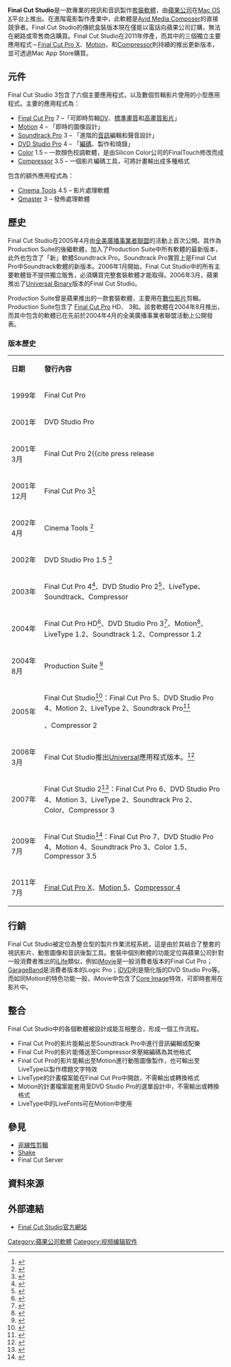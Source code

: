 {{Infobox software
|name = Final Cut Studio
|logo=
|developer = [[蘋果公司|蘋果公司]]
|operating_system = [[Mac_OS_X|Mac OS X]]
|genre = [[非線性剪輯|非線性剪輯系統]]
|license = [[專有軟體|專有]]
|website = {{URL|apple.com/finalcutstudio}}
|}}
'''Final Cut Studio'''是一款專業的視訊和音訊製作[[套裝軟體|套裝軟體]]，由[[蘋果公司|蘋果公司]]在[[OS_X|Mac OS X]]平台上推出。在進階電影製作產業中，此軟體是[[Avid_Media_Composer|Avid Media Composer]]的直接競爭者。Final Cut Studio的傳統盒裝版本現在僅能以電話向蘋果公司訂購，無法在網路或零售商店購買。Final Cut Studio在2011年停產，而其中的三個獨立主要應用程式－[[Final_Cut_Pro_X|Final Cut Pro X]]、[[Motion|Motion]]，和[[Compressor|Compressor]]則持續的推出更新版本，並可透過Mac App Store購買。

== 元件 ==
Final Cut Studio 3包含了六個主要應用程式，以及數個剪輯影片使用的小型應用程式。主要的應用程式為：
* [[Final_Cut_Pro|Final Cut Pro]] 7 –「可即時剪輯[[DV|DV]]、[[標準畫質電視|標準畫質]]和[[高畫面更新率|高畫質影片]]」
* [[Motion|Motion]] 4 – 「即時的圖像設計」
* [[Soundtrack_Pro|Soundtrack Pro]] 3 – 「進階的[[錄音|音訊]]編輯和聲音設計」
* [[DVD_Studio_Pro|DVD Studio Pro]] 4 – 「[[編碼器|編碼]]、製作和燒錄」
* [[Color|Color]] 1.5 – 一款顏色校調軟體，是由Silicon Color公司的FinalTouch修改而成
* [[Compressor|Compressor]] 3.5 –  一個影片編碼工具，可將計畫輸出成多種格式
包含的額外應用程式為：
* [[Cinema_Tools|Cinema Tools]] 4.5 – 影片處理軟體
* [[Qmaster|Qmaster]] 3 – 發佈處理軟體

== 歷史 ==
Final Cut Studio在2005年4月由[[全美廣播事業者聯盟|全美廣播事業者聯盟]]的活動上首次公開。其作為Production Suite的後繼軟體，加入了Production Suite中所有軟體的最新版本，此外也包含了「新」軟體Soundtrack Pro。Soundtrack Pro實質上是Final Cut Pro中Soundtrack軟體的新版本。2006年1月開始，Final Cut Studio中的所有主要軟體皆不提供獨立販售，必須購買完整套裝軟體才能取得。2006年3月，蘋果推出了[[通用二进制|Universal Binary]]版本的Final Cut Studio。

<span>Production Suite</span>曾是蘋果推出的一款套裝軟體，主要用在[[数字视频|數位影片]]剪輯。Production Suite包含了 [[Final_Cut_Pro|Final Cut Pro]] HD、{{link-en|DVD Studio Pro|DVD_Studio_Pro}} 3和{{link-en|Apple Motion|Apple_Motion}}。該套軟體在2004年8月推出，而其中包含的軟體已在先前於2004年4月的全美廣播事業者聯盟活動上公開發表。

=== 版本歷史 ===
{| class="wikitable" style="margin-bottom: 10px;"
| '''日期'''
| '''發行內容'''
|-
|1999年
| Final Cut Pro
|-
|2001年
| DVD Studio Pro
|-
|2001年3月
|Final Cut Pro 2<ref>{{cite press release
 | title = Apple Introduces Final Cut Pro 2 with Real-Time Editing and Breakthrough G4 Performance
 | publisher = Apple
 | date = 2001-03-14
 | url = https://www.apple.com/pr/library/2001/mar/14fcp.html
 | access-date = 2016-03-19
 | deadurl = yes
 | archiveurl = https://web.archive.org/web/20100715065630/http://www.apple.com/pr/library/2001/mar/14fcp.html
 | archivedate = 2010-07-15
 }}</ref>
|-
|2001年12月
| Final Cut Pro 3<ref>{{cite press release|url=https://www.apple.com/pr/library/2001/dec/04fcp.html|title=Apple Announces Final Cut Pro 3|publisher=Apple|date=2001|access-date=2016-03-19|deadurl=yes|archiveurl=https://web.archive.org/web/20100715085614/http://www.apple.com/pr/library/2001/dec/04fcp.html|archivedate=2010-07-15}}</ref>
|-
|2002年4月
| Cinema Tools <ref>{{cite press release|url=https://www.apple.com/pr/library/2002/apr/05cinema.html|title=Apple Announces Cinema Tools for Final Cut Pro|publisher=Apple|date=2002-04-05|access-date=2016-03-19|deadurl=yes|archiveurl=https://web.archive.org/web/20110609065750/http://www.apple.com/pr/library/2002/apr/05cinema.html|archivedate=2011-06-09}}</ref>
|-
|2002年
| DVD Studio Pro 1.5 <ref>{{cite press release|url=https://www.apple.com/pr/library/2002/apr/05dvd.html|title=Apple Announces DVD Studio Pro 1.5 for Mac OS X|publisher=Apple|date=2002-04-05|access-date=2016-03-19|deadurl=yes|archiveurl=https://web.archive.org/web/20090113042643/http://www.apple.com/pr/library/2002/apr/05dvd.html|archivedate=2009-01-13}}</ref>
|-
|2003年
| Final Cut Pro 4<ref>{{cite press release|url=https://www.apple.com/pr/library/2003/apr/06fcp4.html|title=Apple Announces Final Cut Pro 4|publisher=Apple|date=2003-04-06|access-date=2016-03-19|deadurl=yes|archiveurl=https://web.archive.org/web/20110609072117/http://www.apple.com/pr/library/2003/apr/06fcp4.html|archivedate=2011-06-09}}</ref>、DVD Studio Pro 2<ref>{{cite press release|url=https://www.apple.com/pr/library/2003/apr/06dvdsp2.html|title=Apple Announces DVD Studio Pro 2|publisher=Apple|date=2003-04-06|access-date=2016-03-19|deadurl=yes|archiveurl=https://web.archive.org/web/20110330110253/http://www.apple.com/pr/library/2003/apr/06dvdsp2.html|archivedate=2011-03-30}}</ref>、LiveType、Soundtrack、Compressor
|-
|2004年
| Final Cut Pro HD<ref>{{cite press release|url=https://www.apple.com/pr/library/2004/apr/18fcp.html|title=Apple Unveils Final Cut Pro HD|publisher=Apple|date=2004-04-18|5=|access-date=2016-03-19|deadurl=yes|archiveurl=https://web.archive.org/web/20110501122321/http://www.apple.com/pr/library/2004/apr/18fcp.html|archivedate=2011-05-01}}</ref>、DVD Studio Pro 3<ref>{{cite press release|url=https://www.apple.com/pr/library/2004/apr/18dvdsp.html|title=Apple Announces DVD Studio Pro 3|date=2004-04-18|4=|access-date=2016-03-19|deadurl=yes|archiveurl=https://web.archive.org/web/20110501122251/http://www.apple.com/pr/library/2004/apr/18dvdsp.html|archivedate=2011-05-01}}</ref>、Motion<ref>{{cite press release|url=https://www.apple.com/pr/library/2004/apr/18motion.html|title=Apple Introduces Motion|date=2004-04-18|4=|access-date=2016-03-19|deadurl=yes|archiveurl=https://web.archive.org/web/20110501122333/http://www.apple.com/pr/library/2004/apr/18motion.html|archivedate=2011-05-01}}</ref>、LiveType 1.2、Soundtrack 1.2、Compressor 1.2
|-
|2004年8月
| Production Suite <ref>{{cite press release|url=https://www.apple.com/pr/library/2004/aug/10psuite.html|title=Apple Introduces Production Suite|date=2004-08-10|4=|access-date=2016-03-19|deadurl=yes|archiveurl=https://web.archive.org/web/20110609070250/http://www.apple.com/pr/library/2004/aug/10psuite.html|archivedate=2011-06-09}}</ref>
|-
|2005年
| Final Cut Studio<ref>{{cite press release|url=https://www.apple.com/pr/library/2005/apr/17fcstudio.html|title=Apple Unveils Final Cut Studio|date=2005-04-17|access-date=2016-03-19|deadurl=yes|archiveurl=https://web.archive.org/web/20110609025309/http://www.apple.com/pr/library/2005/apr/17fcstudio.html|archivedate=2011-06-09}}</ref>：Final Cut Pro 5、DVD Studio Pro 4、Motion 2、LiveType 2、Soundtrack Pro<ref>{{cite press release|url=https://www.apple.com/pr/library/2005/apr/17soundtrackpro.html|title=Apple Introduces Soundtrack Pro|date=2005-04-17|access-date=2016-03-19|deadurl=yes|archiveurl=https://web.archive.org/web/20110608034639/http://www.apple.com/pr/library/2005/apr/17soundtrackpro.html|archivedate=2011-06-08}}</ref></ref>、Compressor 2
|-
|2006年3月
| Final Cut Studio推出[[通用二进制|Universal]]應用程式版本。<ref>{{cite press release|url=https://www.apple.com/pr/library/2006/mar/30fcstudio.html|title=Apple Ships Final Cut Studio 5.1|date=2006-03-30|access-date=2016-03-19|deadurl=yes|archiveurl=https://web.archive.org/web/20110515141037/http://www.apple.com/pr/library/2006/mar/30fcstudio.html|archivedate=2011-05-15}}</ref>
|-
|2007年
| Final Cut Studio 2<ref>{{cite press release|url=https://www.apple.com/pr/library/2007/04/15fcstudio.html|title=Apple Unveils Final Cut Studio 2|date=2007-04-15|access-date=2016-03-19|deadurl=yes|archiveurl=https://web.archive.org/web/20110515142323/http://www.apple.com/pr/library/2007/04/15fcstudio.html|archivedate=2011-05-15}}</ref>：Final Cut Pro 6、DVD Studio Pro 4、Motion 3、LiveType 2、Soundtrack Pro 2、Color、Compressor 3
|-
|2009年7月
| Final Cut Studio<ref>{{cite press release|url=https://www.apple.com/pr/library/2009/07/23fcs.html|title=Apple Updates Final Cut Studio with More Than 100 New Features|date=2009-07-23|access-date=2016-03-19|deadurl=yes|archiveurl=https://web.archive.org/web/20110329021550/https://www.apple.com/pr/library/2009/07/23fcs.html|archivedate=2011-03-29}}</ref>：Final Cut Pro 7、DVD Studio Pro 4、Motion 4、Soundtrack Pro 3、Color 1.5、Compressor 3.5
|-
|2011年7月
|[[Final_Cut_Pro_X|Final Cut Pro X]]、[[Motion|Motion 5]]、[[Compressor|Compressor 4]]
|}

== 行銷 ==
Final Cut Studio被定位為整合型的製片作業流程系統，這是由於其結合了整套的視訊影片、動態圖像和音訊後製工具。套裝中個別軟體的功能定位與蘋果公司針對一般消費者推出的[[iLife|iLife]]類似，例如[[iMovie|iMovie]]是一般消費者版本的Final Cut Pro；[[GarageBand|GarageBand]]是消費者版本的Logic Pro；[[iDVD|iDVD]]則是簡化版的DVD Studio Pro等。而如同Motion的特色功能一般，iMovie中包含了[[Core_Image|Core Image]]特效，可即時套用在影片中。

== 整合 ==
Final Cut Studio中的各個軟體被設計成能互相整合，形成一個工作流程。
* Final Cut Pro的影片能輸出至Soundtrack Pro中進行音訊編輯或配樂
* Final Cut Pro的影片能傳送至Compressor來壓縮編碼為其他格式
* Final Cut Pro的影片能輸出至Motion進行動態圖像製作，也可輸出至LiveType以製作標題文字特效
* LiveType的計畫檔案能在Final Cut Pro中開啟，不需輸出或轉換格式
* Motion的計畫檔案能套用至DVD Studio Pro的選單設計中，不需輸出或轉換格式
* LiveType中的LiveFonts可在Motion中使用

== 參見 ==
* [[非線性剪輯|非線性剪輯]]
* [[Shake|Shake]]
* Final Cut Server

== 資料來源 ==
{{Reflist|2}}

== 外部連結 ==
* [https://www.apple.com/finalcutstudio/ Final Cut Studio官方網站]{{WebCite|url=https://www.webcitation.org/5UaAoIasL?url=http://www.apple.com/finalcutstudio/ |date=20080103234119 |dateformat=iso }}

{{Apple software}}
{{Apple}}

[[Category:蘋果公司軟體|Category:蘋果公司軟體]]
[[Category:视频编辑软件|Category:视频编辑软件]]